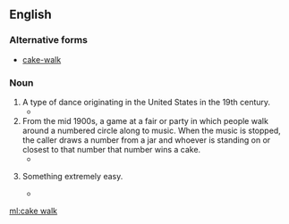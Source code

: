 ==English==
{{wikipedia|cake walk}}

===Alternative forms===
* [[cake-walk]]

===Noun===
{{en-noun|head=[[cake]] [[walk]]}}

# A type of dance originating in the United States in the 19th century.
#* {{quote-magazine
|year=1881
|author=A.L. Bassett
|title=Our monthly gossip
|magazine=Lippincott's magazine
|volume=28
|page=208
|passage=It is called the '''cake-walk'''. A large cake is prepared for the occasion, and, when the invited guests arrive on the gala evening, each young man selects a partner for the walk. After a great deal of merriment and confusion, the couples take their places on the floor and begin to march around the room singing a hymn (for the church-members are not allowed to indulge in secular music) to a good marching tune, while the matrons and married men look on and criticise the promenaders, join in the chorus, and beat time with hands and feet. When tired at last of the walking-match, the cake is duly awarded to the most graceful couple, by whom it is carried home after the supper which closes the entertainment.}}
# From the mid 1900s, a game at a fair or party in which people walk around a numbered circle along to music. When the music is stopped, the caller draws a number from a jar and whoever is standing on or closest to that number that number wins a cake.
#* {{quote-magazine
|year=1945
|author=Robert L. Kilzer
|title=Cake-Walk Earns Money for Student Activities
|magazine=Educational Reading Service: School activities
|volume=18
|page=340
|passage=... each of the marchers took his place beside the number nearest to him.
}}
# {{idiomatic}} Something extremely easy.
#* {{quote-magazine
|year=1922
|author=New York Athletic Club
|title=Easy for Romig
|magazine=The Winged foot
|volume=33
|page=38
|passage=The three mile run was a '''cake walk''' for "Blondy" Romig, of Penn State.
}}

[[ml:cake walk]]